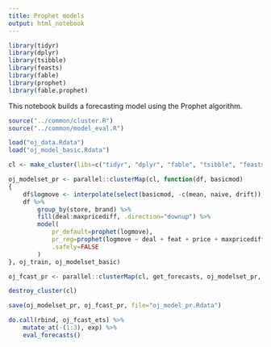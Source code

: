 ```yaml
---
title: Prophet models
output: html_notebook
---
```


```r
library(tidyr)
library(dplyr)
library(tsibble)
library(feasts)
library(fable)
library(prophet)
library(fable.prophet)
```

This notebook builds a forecasting model using the Prophet algorithm.

```r
source("../common/cluster.R")
source("../common/model_eval.R")

load("oj_data.Rdata")
load("oj_model_basic.Rdata")

cl <- make_cluster(libs=c("tidyr", "dplyr", "fable", "tsibble", "feasts", "prophet", "fable.prophet"))

oj_modelset_pr <- parallel::clusterMap(cl, function(df, basicmod)
{
    df$logmove <- interpolate(select(basicmod, -c(mean, naive, drift)), df)$logmove
    df %>%
        group_by(store, brand) %>%
        fill(deal:maxpricediff, .direction="downup") %>%
        model(
            pr_default=prophet(logmove),
            pr_reg=prophet(logmove ~ deal + feat + price + maxpricediff),
            .safely=FALSE
        )
}, oj_train, oj_modelset_basic)

oj_fcast_pr <- parallel::clusterMap(cl, get_forecasts, oj_modelset_pr, oj_test)

destroy_cluster(cl)

save(oj_modelset_pr, oj_fcast_pr, file="oj_model_pr.Rdata")

do.call(rbind, oj_fcast_ets) %>%
    mutate_at(-(1:3), exp) %>%
    eval_forecasts()
```



